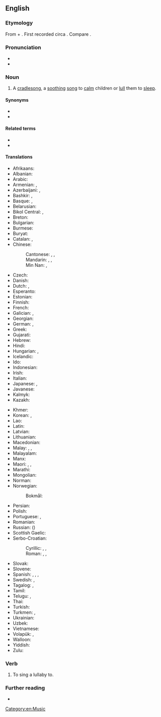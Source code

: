 ==English==

===Etymology===
From {{etyl|enm|en}} {{m|emn|lullen||to [[lull]]}} + {{m|en|bye}}. First recorded circa {{w|1560}}. Compare {{cog|ang|bī, bī|pos=interjection|t=lullaby!}}.

===Pronunciation===
* {{IPA|/ˈlʌləbaɪ/|lang=en}}
* {{audio|en-us-lullabye.ogg|Audio (US)|lang=en}}

===Noun===
{{en-noun|lullabies}}

# A [[cradlesong]], a [[soothing]] [[song]] to [[calm]] children or [[lull]] them to [[sleep]].

====Synonyms====
* {{l|en|berceuse}}
* {{l|en|cradle song}}

====Related terms====
* {{l|en|hushaby}}
* {{l|en|lull}}

====Translations====
{{trans-top|a soothing song to lull children to sleep}}
* Afrikaans: {{t-needed|af}}
* Albanian: {{t|sq|nina-nanë}}
* Arabic: {{t|ar|تَهْوِيدَة|f}}
* Armenian: {{t+|hy|օրոր}}, {{t+|hy|օրորոցային|sc=Armn}}
* Azerbaijani: {{t|az|layla}}, {{t|az|laylay}}
* Bashkir: {{t|ba|сәңгелдәк йыры|sc=Cyrl}}, {{t|ba|бишек йыры|sc=Cyrl}}
* Basque: {{t|eu|lo-kanta}}, {{t|eu|sehaska-kanta}}
* Belarusian: {{t|be|калыха́нка|f|sc=Cyrl}}
* Bikol Central: {{t|bcl|lúlay}}, {{t|bcl|layláy}}
* Breton: {{t+|br|luskellerez|f}}
* Bulgarian: {{t|bg|приспивна песен|f|sc=Cyrl}}
* Burmese: {{t|my|ကျူးသောသီးချင်း|sc=Mymr}}
* Buryat: {{t|bua|үлгын дуун}}
* Catalan: {{t+|ca|cançó de bressol|f}}, {{t|ca|vou-verivou|m}}
* Chinese:
*: Cantonese: {{t|yue|催眠曲|tr=ceoi1 min4 kuk1|sc=Hani}}, {{t|yue|搖籃曲|sc=Hani}}, {{t|yue|摇篮曲|tr=jiu4 laam4 kuk1|sc=Hani}}
*: Mandarin: {{t+|cmn|催眠曲|tr=cuīmiánqǔ|sc=Hani}}, {{t+|cmn|搖籃曲|sc=Hani}}, {{t+|cmn|摇篮曲|tr=yáolánqǔ|sc=Hani}}
*: Min Nan: {{t+|nan|育囡仔歌|tr=io-gín-á-koa|sc=Hani}}, {{t|nan|育囝歌|tr=io-kiáⁿ-koa, io-káⁿ-koa|sc=Hani}}
* Czech: {{t+|cs|ukolébavka|f}}
* Danish: {{t|da|godnatsang}}
* Dutch: {{t+|nl|slaapliedje|n}}, {{t+|nl|wiegeliedje|n}}
* Esperanto: {{t|eo|lulkanto}}
* Estonian: {{t|et|hällilaul}}
* Finnish: {{t+|fi|tuutulaulu}}
* French: {{t+|fr|berceuse|f}}
* Galician: {{t+|gl|nana|f}}, {{t|gl|arrolo|m}}
* Georgian: {{t|ka|იავნანა|sc=Geor}}
* German: {{t+|de|Schlaflied|n}}, {{t+|de|Wiegenlied|n}}
* Greek: {{t+|el|νανούρισμα|n|sc=Grek}}
* Gujarati: {{t-needed|gu}}
* Hebrew: {{t+|he|שִׁיר עֶרֶשׂ|m|tr=shir eres}}
* Hindi: {{t|hi|लोरी|f}}
* Hungarian: {{t+|hu|altatódal}}, {{t+|hu|bölcsődal}}
* Icelandic: {{t+|is|vögguvísa|f}}
* Ido: {{t+|io|bersokanto}}
* Indonesian: {{t|id|nina-bobok}}
* Irish: {{t|ga|suantraí|f}}
* Italian: {{t+|it|ninna nanna|f}}
* Japanese: {{t|ja|子守歌|tr=こもりうた, komoriuta}}, {{t|ja|ララバイ|tr=rarabai}}
* Javanese: {{t-needed|jv}}
* Kalmyk: {{t|xal|өлгән дун}}
* Kazakh: {{t|kk|бесік жыры|sc=Cyrl}}
{{trans-mid}}
* Khmer: {{t|km|ទំនុកបំពេរ|tr=tumnuk bɑmpee|sc=Khmr}}
* Korean: {{t+|ko|자장가}}, {{t|ko|자장노래}}
* Lao: {{t|lo|ເພງກ່ອມເດັກ}}
* Latin: {{t|la|lallus|m}}
* Latvian: {{t|lv|šūpļa dziesma|f}}
* Lithuanian: {{t|lt|lopšinė|f}}
* Macedonian: {{t|mk|приспивна песна|f|sc=Cyrl}}
* Malay: {{t|ms|dondang}}, {{t|ms|nyannyan pengulit}}, {{t|ms|nina-bobok}}
* Malayalam: {{t-needed|ml}}
* Manx: {{t|gv|arrane cadlee|m}}
* Maori: {{t|mi|taiapo}}, {{t|mi|pōpō}}, {{t|mi|ngāoriori}}
* Marathi: {{t-needed|mr}}
* Mongolian: {{t|mn|бүүвэйн дуу|sc=Cyrl}}
* Norman: {{t|nrf|bèrcheuse|f}}
* Norwegian:
*: Bokmål: {{t|nb|vuggesang}}
* Persian: {{t+|fa|لالایی|tr=lâlâyi}}
* Polish: {{t+|pl|kołysanka|f}}
* Portuguese: {{t+|pt|canção de ninar|f}}, {{t|pt|canção de embalar|f}}
* Romanian: {{t+|ro|cântec de leagăn|n}}
* Russian: {{t+|ru|колыбе́льная|f}} ({{l|ru|пе́сня}})
* Scottish Gaelic: {{t|gd|òran tàlaidh|m}}
* Serbo-Croatian:
*: Cyrillic: {{t|sh|успаванка|f}}, {{t|sh|уљуљка|f}}, {{t|sh|уколевка|f}}
*: Roman: {{t+|sh|uspavanka|f}}, {{t|sh|uljuljka|f}}, {{t|sh|ukolevka}}
* Slovak: {{t+|sk|uspávanka|f}}
* Slovene: {{t+|sl|uspavanka|f}}
* Spanish: {{t+|es|canción de cuna|f}}, {{t+|es|nana|f}}, {{t|es|canto de cuna|m}}, {{t+|es|arrullo|m}}
* Swedish: {{t+|sv|vaggvisa|c}}, {{t|sv|godnattsång|c}}
* Tagalog: {{t|tl|oyayi}}, {{t|tl|lulay}}
* Tamil: {{t+|ta|தாலாட்டு}}
* Telugu: {{t+|te|జోలపాట}}, {{t+|te|లాలిపాట}}
* Thai: {{t|th|เพลงกล่อมเด็ก|tr=pleeng-glɔ̀m-dèk}}
* Turkish: {{t+|tr|ninni}}
* Turkmen: {{t|tk|hüvdi}}, {{t|tk|laý}}
* Ukrainian: {{t|uk|колиско́ва|f|sc=Cyrl}}
* Uzbek: {{t+|uz|alla}}
* Vietnamese: {{t|vi|hát ru}}
* Volapük: {{t|vo|klädömakanit}}, {{t|vo|klädömalid}}
* Walloon: {{t+|wa|hosseuse|f}}
* Yiddish: {{t|yi|וויגליד|n|sc=Hebr}}
* Zulu: {{t-needed|zu}}
{{trans-bottom}}

===Verb===
{{en-verb|lullabies|lullabying|lullabied}}

# {{lb|en|transitive}} To sing a lullaby to.

===Further reading===
* {{pedialite}}

[[Category:en:Music]]